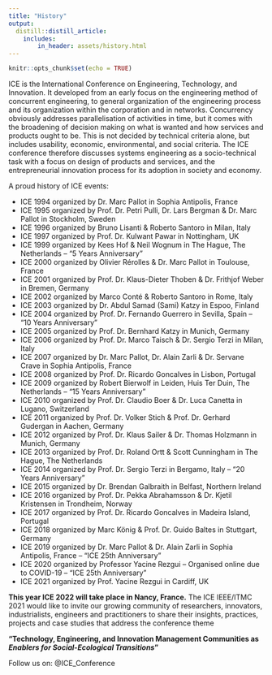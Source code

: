 ```yaml
---
title: "History"
output:
  distill::distill_article:
    includes:
        in_header: assets/history.html
---
```


```r
knitr::opts_chunk$set(echo = TRUE)
```

ICE is the International Conference on Engineering, Technology, and Innovation. It developed from an early focus on the engineering method of concurrent engineering, to general organization of the engineering process and its organization within the corporation and in networks. Concurrency obviously addresses parallelisation of activities in time, but it comes with the broadening of decision making on what is wanted and how services and products ought to be. This is not decided by technical criteria alone, but includes usability, economic, environmental, and social criteria. The ICE conference therefore discusses systems engineering as a socio-technical task with a focus on design of products and services, and the entrepreneurial innovation process for its adoption in society and economy.

A proud history of ICE events:

- ICE 1994 organized by Dr. Marc Pallot in Sophia Antipolis, France
- ICE 1995 organized by Prof. Dr. Petri Pulli, Dr. Lars Bergman & Dr. Marc Pallot in Stockholm, Sweden
- ICE 1996 organized by Bruno Lisanti & Roberto Santoro in Milan, Italy
- ICE 1997 organized by Prof. Dr. Kulwant Pawar in Nottingham, UK
- ICE 1999 organized by Kees Hof & Neil Wognum in The Hague, The Netherlands – “5 Years Anniversary"
- ICE 2000 organized by Olivier Rérolles & Dr. Marc Pallot in Toulouse, France
- ICE 2001 organized by Prof. Dr. Klaus-Dieter Thoben & Dr. Frithjof Weber in Bremen, Germany
- ICE 2002 organized by Marco Conté & Roberto Santoro in Rome, Italy
- ICE 2003 organized by Dr. Abdul Samad (Sami) Katzy in Espoo, Finland
- ICE 2004 organized by Prof. Dr. Fernando Guerrero in Sevilla, Spain – “10 Years Anniversary"
- ICE 2005 organized by Prof. Dr. Bernhard Katzy in Munich, Germany
- ICE 2006 organized by Prof. Dr. Marco Taisch & Dr. Sergio Terzi in Milan, Italy
- ICE 2007 organized by Dr. Marc Pallot, Dr. Alain Zarli & Dr. Servane Crave in Sophia Antipolis, France
- ICE 2008 organized by Prof. Dr. Ricardo Goncalves in Lisbon, Portugal
- ICE 2009 organized by Robert Bierwolf in Leiden, Huis Ter Duin, The Netherlands – “15 Years Anniversary"
- ICE 2010 organized by Prof. Dr. Claudio Boer & Dr. Luca Canetta in Lugano, Switzerland
- ICE 2011 organized by Prof. Dr. Volker Stich &  Prof. Dr. Gerhard Gudergan in Aachen, Germany
- ICE 2012 organized by Prof. Dr. Klaus Sailer & Dr. Thomas Holzmann in Munich, Germany
- ICE 2013 organized by Prof. Dr. Roland Ortt & Scott Cunningham in The Hague, The Netherlands
- ICE 2014 organized by Prof. Dr. Sergio Terzi in Bergamo, Italy – “20 Years Anniversary"
- ICE 2015 organized by Dr. Brendan Galbraith in Belfast, Northern Ireland
- ICE 2016 organized by Prof. Dr. Pekka Abrahamsson & Dr. Kjetil Kristensen in Trondheim, Norway
- ICE 2017 organized by Prof. Dr. Ricardo Goncalves in Madeira Island, Portugal
- ICE 2018 organized by Marc König & Prof. Dr. Guido Baltes in Stuttgart, Germany
- ICE 2019 organized by Dr. Marc Pallot & Dr. Alain Zarli in Sophia Antipolis, France – “ICE 25th Anniversary"
- ICE 2020 organized by Professor Yacine Rezgui – Organised online due to COVID-19 – “ICE 25th Anniversary"
- ICE 2021 organized by Prof. Yacine Rezgui in Cardiff, UK

**This year ICE 2022 will take place in Nancy, France.** 
The ICE IEEE/ITMC 2021 would like to invite our growing community of researchers, innovators, industrialists, engineers and practitioners to share their insights, practices, projects and case studies that address the conference theme

::: {.hl .l-body-outset}
**"Technology, Engineering, and Innovation Management Communities  as *Enablers for Social-Ecological Transitions*"**
:::


Follow us on: @ICE_Conference

